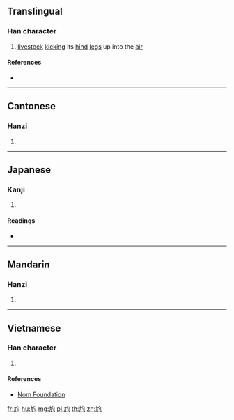 {{character info/new}}
{{also|尦}}
==Translingual==

===Han character===
{{Han char|rn=43|rad=尢|as=03|sn=6|four=47012|canj=KUPI|ids=⿺尢勺}}

# [[livestock]] [[kick]]ing its [[hind]] [[leg]]s up into the [[air]]

====References====
* {{Han ref|kx=0298.060|dj=0593.090|hdz=10552.120|uh=5C25|ud=23589}}

----

==Cantonese==

===Hanzi===
{{yue-hanzi|jyut=[[liu6]]|y=liu6}}

# {{defn|lang=yue|sort=尢03}}

----

==Japanese==

===Kanji===
{{ja-kanji|grade=|rs=尢03}}

# {{defn|lang=ja|sort=尢03}}

====Readings====
* {{ja-readings|on=[[りょう]] (ryō), [[ほう]] (hō), [[ちょう]] (chō)|kun=[[ゆきなやむ]] (yukinayamu)}}

----

==Mandarin==

===Hanzi===
{{cmn-hanzi|pin=[[liào]] ([[liao4]])|wg=liao<sup>4</sup>}}

# {{defn|lang=cmn|sort=尢03}}

----

==Vietnamese==

===Han character===
{{vi-readings|rs=尢03|hanviet=liệu}}

# {{defn|lang=vi|sort=尢03}}

====References====
* [http://nomfoundation.org/common/nom_details.php?codepoint=5c25 Nom Foundation]

[[fr:尥]]
[[hu:尥]]
[[mg:尥]]
[[pl:尥]]
[[th:尥]]
[[zh:尥]]